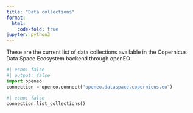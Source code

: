 ```yaml
---
title: "Data collections"
format:
  html:
    code-fold: true
jupyter: python3
---
```


These are the current list of data collections available in the Copernicus Data Space Ecosystem backend through openEO.

```python
#| echo: false
#| output: false
import openeo
connection = openeo.connect("openeo.dataspace.copernicus.eu")

```
```python
#| echo: false
connection.list_collections()
```